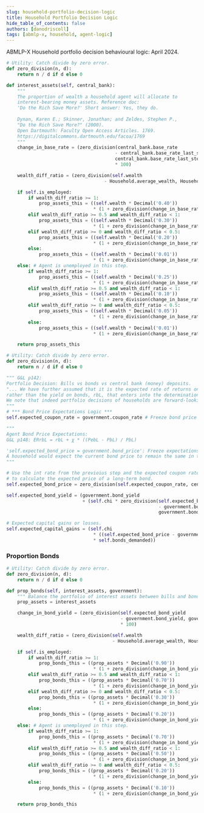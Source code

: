 ```yaml
---
slug: household-portfolio-decision-logic
title: Household Portfolio Decision Logic
hide_table_of_contents: false
authors: [danodriscoll]
tags: [abmlp-x, household, agent-logic]
---
```


ABMLP-X Household portfolio decision behavioural logic: April 2024.

<!--truncate-->

```python showLineNumbers title="interest-assets.py"
# Utility: Catch divide by zero error.
def zero_division(n, d):
    return n / d if d else 0

def interest_assets(self, central_bank):
    """
    The proportion of wealth a household agent will allocate to
    interest-bearing money assets. Reference doc:
    'Do the Rich Save More?' Short answer: Yes, they do.
    
    Dynan, Karen E.; Skinner, Jonathan; and Zeldes, Stephen P.,
    "Do the Rich Save More?" (2000).
    Open Dartmouth: Faculty Open Access Articles. 1769.
    https://digitalcommons.dartmouth.edu/facoa/1769
    """
    change_in_base_rate = (zero_division(central_bank.base_rate
                                        - central_bank.base_rate_last_step,
                                        central_bank.base_rate_last_step)
                                        * 100)

    wealth_diff_ratio = (zero_division(self.wealth
                                    - Household.average_wealth, Household.average_wealth))

    if self.is_employed:
        if wealth_diff_ratio >= 1:
            prop_assets_this = ((self.wealth * Decimal('0.40'))
                                * (1 + zero_division(change_in_base_rate, 100)))
        elif wealth_diff_ratio >= 0.5 and wealth_diff_ratio < 1:
            prop_assets_this = ((self.wealth * Decimal('0.30'))
                                * (1 + zero_division(change_in_base_rate, 100)))
        elif wealth_diff_ratio >= 0 and wealth_diff_ratio < 0.5:
            prop_assets_this = ((self.wealth * Decimal('0.20'))
                                * (1 + zero_division(change_in_base_rate, 100)))
        else:
            prop_assets_this = ((self.wealth * Decimal('0.01'))
                                * (1 + zero_division(change_in_base_rate, 100)))
    else: # Agent is unemployed in this step.
        if wealth_diff_ratio >= 1:
            prop_assets_this = ((self.wealth * Decimal('0.25'))
                                * (1 + zero_division(change_in_base_rate, 100)))
        elif wealth_diff_ratio >= 0.5 and wealth_diff_ratio < 1:
            prop_assets_this = ((self.wealth * Decimal('0.10'))
                                * (1 + zero_division(change_in_base_rate, 100)))
        elif wealth_diff_ratio >= 0 and wealth_diff_ratio < 0.5:
            prop_assets_this = ((self.wealth * Decimal('0.05'))
                                * (1 + zero_division(change_in_base_rate, 100)))
        else:
            prop_assets_this = ((self.wealth * Decimal('0.01'))
                                * (1 + zero_division(change_in_base_rate, 100)))

    return prop_assets_this
```

```python showLineNumbers title="bond-price-expectations.py"
# Utility: Catch divide by zero error.
def zero_division(n, d):
    return n / d if d else 0

""" G&L p142:
Portfolio Decision: Bills vs bonds vs central bank (money) deposits.
"... We have further assumed that it is the expected rate of returns on bonds, ERrbl,
rather than the yield on bonds, rbL, that enters into the determination of portfolio choice.
We note that indeed portfolio decisions of households are forward-looking."
"""
# *** Bond Price Expectations Logic ***
self.expected_coupon_rate = government.coupon_rate # Freeze bond price expectations.

"""
Agent Bond Price Expectations:
G&L p148: ERrbL = rbL + χ * ((PebL - PbL) / PbL)

'self.expected_bond_price = government.bond_price': Freeze expectations:
A household would expect the current bond price to remain the same in the next period.
"""

# Use the int rate from the previoius step and the expected coupon rate
# to calculate the expected price of a long-term bond.
self.expected_bond_price = zero_division(self.expected_coupon_rate, central_bank.base_rate)

self.expected_bond_yield = (government.bond_yield
                            + (self.chi * zero_division(self.expected_bond_price
                                                        - government.bond_price,
                                                        government.bond_price)))

# Expected capital gains or losses.
self.expected_capital_gains = (self.chi
                                * ((self.expected_bond_price - government.bond_price)
                                * self.bonds_demanded))
```

### Proportion Bonds

```python showLineNumbers title="proportion-bonds.py"
# Utility: Catch divide by zero error.
def zero_division(n, d):
    return n / d if d else 0

def prop_bonds(self, interest_assets, government):
    """ Balance the portfolio of interest assets between bills and bonds. """
    prop_assets = interest_assets

    change_in_bond_yield = (zero_division(self.expected_bond_yield
                                          - government.bond_yield, government.bond_yield)
                                          * 100)

    wealth_diff_ratio = (zero_division(self.wealth
                                       - Household.average_wealth, Household.average_wealth))

    if self.is_employed:
        if wealth_diff_ratio >= 1:
            prop_bonds_this = ((prop_assets * Decimal('0.90'))
                                * (1 + zero_division(change_in_bond_yield, 100)))
        elif wealth_diff_ratio >= 0.5 and wealth_diff_ratio < 1:
            prop_bonds_this = ((prop_assets * Decimal('0.70'))
                                * (1 + zero_division(change_in_bond_yield, 100)))
        elif wealth_diff_ratio >= 0 and wealth_diff_ratio < 0.5:
            prop_bonds_this = ((prop_assets * Decimal('0.30'))
                                * (1 + zero_division(change_in_bond_yield, 100)))
        else:
            prop_bonds_this = ((prop_assets * Decimal('0.20'))
                                * (1 + zero_division(change_in_bond_yield, 100)))
    else: # Agent is unemployed in this step.
        if wealth_diff_ratio >= 1:
            prop_bonds_this = ((prop_assets * Decimal('0.70'))
                                * (1 + zero_division(change_in_bond_yield, 100)))
        elif wealth_diff_ratio >= 0.5 and wealth_diff_ratio < 1:
            prop_bonds_this = ((prop_assets * Decimal('0.50'))
                                * (1 + zero_division(change_in_bond_yield, 100)))
        elif wealth_diff_ratio >= 0 and wealth_diff_ratio < 0.5:
            prop_bonds_this = ((prop_assets * Decimal('0.20'))
                                * (1 + zero_division(change_in_bond_yield, 100)))
        else:
            prop_bonds_this = ((prop_assets * Decimal('0.10'))
                                * (1 + zero_division(change_in_bond_yield, 100)))

    return prop_bonds_this
```
